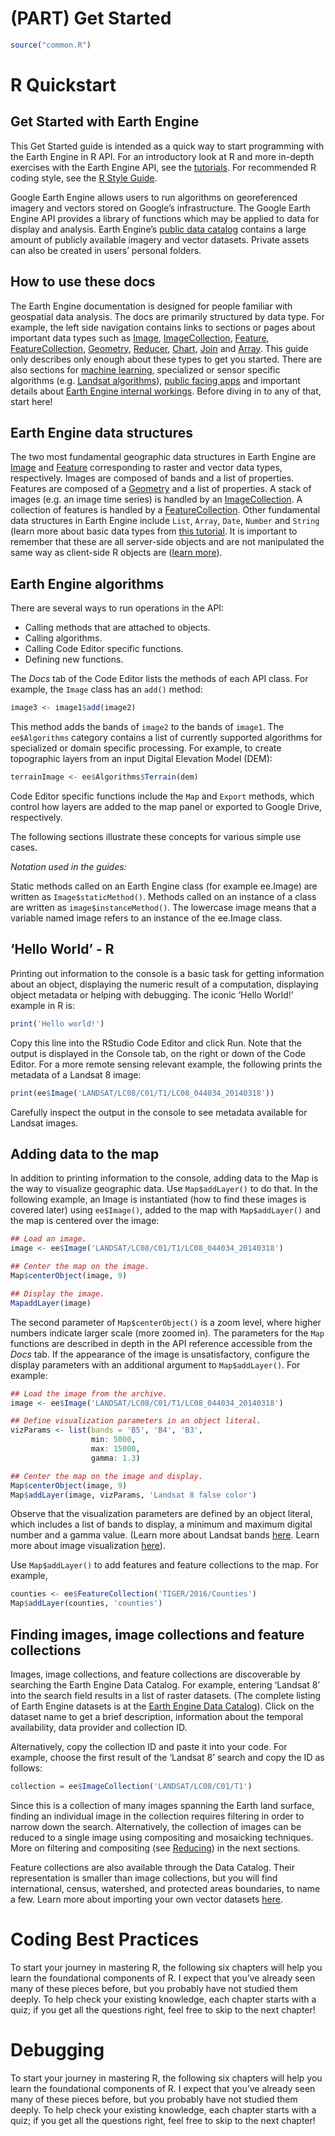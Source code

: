 # (PART) Get Started {-}

```r
source("common.R")
```

# R Quickstart

## Get Started with Earth Engine {-}

This Get Started guide is intended as a quick way to start programming with the Earth Engine in R API. For an introductory look at R and more in-depth exercises with the Earth Engine API, see the [tutorials]( ). For recommended R coding style, see the [R Style Guide]( ).

Google Earth Engine allows users to run algorithms on georeferenced imagery and vectors stored on Google's infrastructure. The Google Earth Engine API provides a library of functions which may be applied to data for display and analysis. Earth Engine's [public data catalog](https://developers.google.com/earth-engine/datasets) contains a large amount of publicly available imagery and vector datasets. Private assets can also be created in users' personal folders.

## How to use these docs {-}

The Earth Engine documentation is designed for people familiar with geospatial data analysis. The docs are primarily structured by data type. For example, the left side navigation contains links to sections or pages about important data types such as [Image](), [ImageCollection](), [Feature](), [FeatureCollection](), [Geometry](), [Reducer](), [Chart](), [Join]() and [Array](). This guide only describes only enough about these types to get you started. There are also sections for [machine learning](), specialized or sensor specific algorithms (e.g. [Landsat algorithms]()), [public facing apps]() and important details about [Earth Engine internal workings](). Before diving in to any of that, start here!

## Earth Engine data structures {-}

The two most fundamental geographic data structures in Earth Engine are [Image]() and [Feature]() corresponding to raster and vector data types, respectively. Images are composed of bands and a list of properties. Features are composed of a [Geometry]() and a list of properties. A stack of images (e.g. an image time series) is handled by an [ImageCollection](). A collection of features is handled by a [FeatureCollection](). Other fundamental data structures in Earth Engine include `List`, `Array`, `Date`, `Number` and `String` (learn more about basic data types from [this tutorial](). It is important to remember that these are all server-side objects and are not manipulated the same way as client-side R objects are ([learn more]()).

## Earth Engine algorithms {-}

There are several ways to run operations in the API:

- Calling methods that are attached to objects.
- Calling algorithms.
- Calling Code Editor specific functions.
- Defining new functions.

The *Docs* tab of the Code Editor lists the methods of each API class. For example, the `Image` class has an `add()` method:

```r
image3 <- image1$add(image2)
```

This method adds the bands of `image2` to the bands of `image1`. The `ee$Algorithms` category contains a list of currently supported algorithms for specialized or domain specific processing. For example, to create topographic layers from an input Digital Elevation Model (DEM):

```r
terrainImage <- ee$Algorithms$Terrain(dem)
```

Code Editor specific functions include the `Map` and `Export` methods, which control how layers are added to the map panel or exported to Google Drive, respectively. 

The following sections illustrate these concepts for various simple use cases.

*Notation used in the guides:*

Static methods called on an Earth Engine class (for example ee.Image) are written as `Image$staticMethod()`. Methods called on an instance of a class are written as `image$instanceMethod()`. The lowercase image means that a variable named image refers to an instance of the ee.Image class.

## 'Hello World' - R {-}

Printing out information to the console is a basic task for getting information about an object, displaying the numeric result of a computation, displaying object metadata or helping with debugging. The iconic ‘Hello World!’ example in R is:
```r
print('Hello world!')
```
Copy this line into the RStudio Code Editor and click Run. Note that the output is displayed in the Console tab, on the right or down of the Code Editor. For a more remote sensing relevant example, the following prints the metadata of a Landsat 8 image:

```r
print(ee$Image('LANDSAT/LC08/C01/T1/LC08_044034_20140318'))
```
Carefully inspect the output in the console to see metadata available for Landsat images.

## Adding data to the map {-}

In addition to printing information to the console, adding data to the Map is the way to visualize geographic data. Use `Map$addLayer()` to do that. In the following example, an Image is instantiated (how to find these images is covered later) using `ee$Image()`, added to the map with `Map$addLayer()` and the map is centered over the image:

```r
## Load an image.
image <- ee$Image('LANDSAT/LC08/C01/T1/LC08_044034_20140318')

## Center the map on the image.
Map$centerObject(image, 9)

## Display the image.
MapaddLayer(image)
```

The second parameter of `Map$centerObject()` is a zoom level, where higher numbers indicate larger scale (more zoomed in). The parameters for the `Map` functions are described in depth in the API reference accessible from the *Docs* tab. If the appearance of the image is unsatisfactory, configure the display parameters with an additional argument to `Map$addLayer()`. For example:

```r
## Load the image from the archive.
image <- ee$Image('LANDSAT/LC08/C01/T1/LC08_044034_20140318')

## Define visualization parameters in an object literal.
vizParams <- list(bands = 'B5', 'B4', 'B3',
                  min: 5000, 
                  max: 15000, 
                  gamma: 1.3)

## Center the map on the image and display.
Map$centerObject(image, 9)
Map$addLayer(image, vizParams, 'Landsat 8 false color')
```

Observe that the visualization parameters are defined by an object literal, which includes a list of bands to display, a minimum and maximum digital number and a gamma value. (Learn more about Landsat bands [here](). Learn more about image visualization [here]()).

Use `Map$addLayer()` to add features and feature collections to the map. For example,

```r
counties <- ee$FeatureCollection('TIGER/2016/Counties')
Map$addLayer(counties, 'counties')
```

## Finding images, image collections and feature collections {-}

Images, image collections, and feature collections are discoverable by searching the Earth Engine Data Catalog. For example, entering ‘Landsat 8’ into the search field results in a list of raster datasets. (The complete listing of Earth Engine datasets is at the [Earth Engine Data Catalog](https://developers.google.com/earth-engine/datasets)). Click on the dataset name to get a brief description, information about the temporal availability, data provider and collection ID.

Alternatively, copy the collection ID and paste it into your code. For example, choose the first result of the ‘Landsat 8’ search and copy the ID as follows:

```r
collection = ee$ImageCollection('LANDSAT/LC08/C01/T1')
```

Since this is a collection of many images spanning the Earth land surface, finding an individual image in the collection requires filtering in order to narrow down the search. Alternatively, the collection of images can be reduced to a single image using compositing and mosaicking techniques. More on filtering and compositing (see [Reducing]()) in the next sections.

Feature collections are also available through the Data Catalog. Their representation is smaller than image collections, but you will find international, census, watershed, and protected areas boundaries, to name a few. Learn more about importing your own vector datasets [here]().


# Coding Best Practices

To start your journey in mastering R, the following six chapters will help you learn the foundational components of R. I expect that you've already seen many of these pieces before, but you probably have not studied them deeply. To help check your existing knowledge, each chapter starts with a quiz; if you get all the questions right, feel free to skip to the next chapter!

# Debugging

To start your journey in mastering R, the following six chapters will help you learn the foundational components of R. I expect that you've already seen many of these pieces before, but you probably have not studied them deeply. To help check your existing knowledge, each chapter starts with a quiz; if you get all the questions right, feel free to skip to the next chapter!
